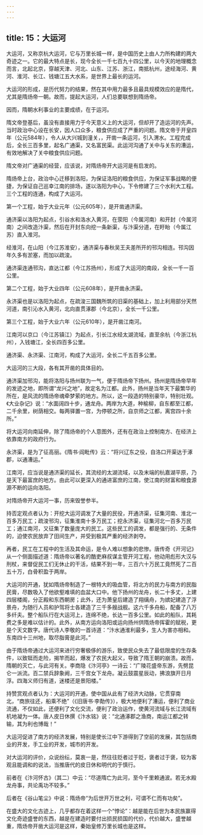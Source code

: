 ```yaml
---
---
---
```

title: 15：大运河
---



大运河，又称京杭大运河，它与万里长城一样，是中国历史上由人力所构建的两大奇迹之一。它的最大特点是长，现今全长一千七百九十四公里，以今天的地理概念而言，北起北京，穿越天津、河北、山东、江苏、浙江，南抵杭州，途经海河、黄河、淮河、长江、钱塘江五大水系，是世界上最长的运河。

大运河的形成，是历代努力的结果，然在其中用力最多且最具规模效应的是隋代，尤其是隋炀帝一朝。故而，提起大运河，人们总要联想到隋炀帝。

因而，隋朝水利事业的主要成绩，在于运河。

隋文帝登基后，虽没有直接用力于今天意义上的大运河，但却开了造运河的先声。当时政治中心设在长安，因人口众多，粮食供应成了严重的问题。隋文帝于开皇四年（公元584年），令人从大兴城到潼关，，开凿一条运河，引入渭水。工程完成后，全长三百多里，起名广通渠，又名富民渠。此运河沟通了关中与关东的漕运，有效地解决了关中粮食供应问题。

隋文帝对广通渠的经营，应该说，对隋炀帝开大运河是有启发的。

隋炀帝上台，政治中心迁移到洛阳，为保证洛阳的粮食供应，为保证军事战略的便捷，为保证自己巡幸江南的排场，遂以洛阳为中心，下令修建了三个水利大工程。三个工程的连通，构成了大运河。

第一个工程，始于大业元年（公元605年），是开凿通济渠。

通济渠以洛阳为起点，引谷水和洛水入黄河，在荥阳（今属河南）和开封（今属河南）之间改造汴渠，然后在开封东向挖一条新渠，与汴渠分道，在盱眙（今属江苏）直入淮河。

经淮河，在山阳（今江苏淮安），通济渠与春秋吴王夫差所开的邗沟相连。邗沟因年久多有淤塞，而加以疏浚。

通济渠连通邗沟，直达江都（今江苏扬州），形成了大运河的南段，全长一千一百公里。

第二个工程，始于大业四年（公元608年），是开凿永济渠。

永济渠也是以洛阳为起点，在疏浚三国魏所筑的旧渠的基础上，加上利用部分天然河道，南引沁水入黄河，北向直贯涿郡（今北京），全长一千公里。

第三个工程，始于大业六年（公元610年），是开凿江南河。

江南河以京口（今江苏镇江）为起点，引长江水经太湖流域，直至余杭（今浙江杭州），入钱塘江，全长四百多公里。

通济渠、永济渠、江南河，构成了大运河，全长二千五百多公里。

大运河的三大段，各有其开凿的具体目的。

通济渠加邗沟，能将洛阳与扬州联为一气，便于隋炀帝下扬州。扬州是隋炀帝早年的发迹之地，即所谓“龙兴之地”，故定名为江都。此外，扬州是当年天下最繁华的所在，是风流的隋炀帝魂牵梦萦的地方。所以，这一段造的特别豪华，特别壮观。《大业杂记》说：“水面阔四十步，通龙舟。两岸为大道，种榆柳，自东都至江都，二千余里，树荫相交。每两驿置一宫，为停顿之所，自京师之江都，离宫四十余所。”

将大运河向南延伸，除了隋炀帝的个人意图外，还有在政治上控制南方、在经济上依靠南方的政府行为。

永济渠，是为了征高丽。《隋书·阎毗传》云：“将兴辽东之役，自洛口开渠达于涿郡，以通漕运。”

江南河，应当说是通济渠的延长，其流经的太湖流域，以及末端的杭嘉湖平原，乃是天下最富庶的地方。由此可以更深入的通进富庶的江南，使江南的财富和粮食源源不断的运向洛阳。

对隋炀帝开大运河一事，历来毁誉参半。

持否定观点者认为：开挖大运河调发了大量的民役，开通济渠，征集河南、淮北一百多万民工；疏浚邗沟，征集淮南十多万民工；挖永济渠，征集河北一百多万民工；通江南河，又征集了数量庞大的民工。这些民工的调发，都是强行的、无条件的，迫使农民放弃了田间生产，并受到极其严重的经济剥夺。

再者，民工在工程中的生活及其命运，是令人难以想象的悲惨。唐传奇《开河记》从一个侧面描述道：隋炀帝以著名的酷吏麻叔谋主管开河工程，他动用彪形大汉与刑杖，来督促民工们无休止的干活，结果不到一年，三百六十万民工竟然死了二百五十万，白骨积盈于两岸。

大运河的开通，犹如隋炀帝制造了一根特大的吸血管，将北方的民力与南方的民脂民膏，尽数吸入了他欲壑难填的血盆大口中。他下扬州的龙舟，长二十多丈，上建四层楼阁，分正殿和东西朝房；此外，还为萧皇后建造了翔缡舟，为嫔妃建造了浮景舟，为随行人员和护驾将士各建造了三千多艘战舰。这六千多舟船，配备了八万多纤夫。整个船队行在大运河上，连绵不绝，长达一百多公里。如此的船队，其耗费之多是难以估计的。此外，从南方运向洛阳或运向扬州供隋炀帝挥霍的赋税，更是个天文数字。唐代诗人李敬的一首诗道：“汴水通淮利最多，生人为害亦相和。东南四十三州地，取尽脂膏是此河。”

由于隋炀帝通过大运河来进行穷奢极侈的游乐，致使民众失去了最低限度的生存条件，以致铤而走险，揭竿而起，爆发了农民大起义，导致了隋王朝的崩溃。故而，隋朝的灭亡，与此河有关。李商隐《汴河亭》一诗云：“广陵花盛帝东游，先劈昆仑一派流。百二禁兵辞象阙，三千宫女下龙舟。凝云鼓震星辰动，拂浪旗开日月浮。四海义师归有道，迷楼还是景阳楼。”

持赞赏观点者认为：大运河的开通，使中国从此有了经济大动脉，它贯穿南北，“商旅往还，船乘不绝”（《旧唐书·李勣传》），极大地便利了漕运，便利了商业流通，不仅如此，还便利了文化交流，便利了政治运作，使黄河流域与长江流域有机地凝为一体。唐人皮日休撰《汴水铭》说：“北通涿郡之渔商，南运江都之转输，其为利也博哉！”

大运河促进了南方的经济发展，特别是使长江中下游得到了空前的发展，其包括商业的开发，手工业的开发，城市的开发。

对大运河的评价，众说纷纭，莫衷一是，然往往贬者过于贬，褒者过于褒，较为客观且能调和的说法，当推唐代的皮日休和明代的于慎行。

前者在《汴河怀古》（其二）中云：“尽道隋亡为此河，至今千里赖通波。若无水殿龙舟事，共论禹功不较多。”

后者在《谷山笔尘》中说：隋炀帝“为后世开万世之利，可谓不仁而有功矣”。

在盛大的文化古迹上，几乎都存在着这样一个“悖论”：越是能在后世为本民族赢得文化奇迹盛誉的东西，越是在建造时要付出损民损国的代价，代价越大，盛誉越重，隋炀帝开凿大运河是这样，秦始皇修万里长城也是这样。